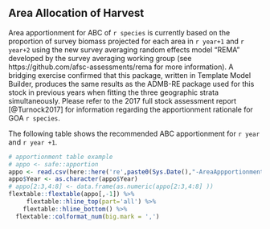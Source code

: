 ## Area Allocation of Harvest

Area apportionment for ABC of `r species` is currently based on the proportion of survey biomass projected for each area in `r year+1` and `r year+2` using the new survey averaging random effects model "REMA" developed by the survey averaging working group (see https://github.com/afsc-assessments/rema for more information).  A bridging exercise confirmed that this package, written in Template Model Builder, produces the same results as the ADMB-RE package used for this stock in previous years when fitting the three geographic strata simultaneously. Please refer to the 2017 full stock assessment report [@Turnock2017] for information regarding the apportionment rationale for GOA `r species`.
 
The following table shows the recommended ABC apportionment for `r year` and `r year +1`. 


```r
# apportionment table example
# appo <- safe::apportion
appo <- read.csv(here::here('re',paste0(Sys.Date(),"-AreaAppportionment.csv")))
appo$Year <- as.character(appo$Year)
# appo[2:3,4:8] <- data.frame(as.numeric(appo[2:3,4:8] ))
flextable::flextable(appo[,-1]) %>%
     flextable::hline_top(part='all') %>% 
    flextable::hline_bottom() %>%
  flextable::colformat_num(big.mark = ',')
 
```
 